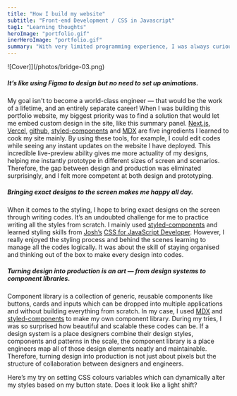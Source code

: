 ```yaml
---
title: "How I build my website"
subtitle: "Front-end Development / CSS in Javascript"
tag1: "Learning thoughts"
heroImage: "portfolio.gif"
inerHeroImage: "portfolio.gif"
summary: "With very limited programming experience, I was always curious about making prototypes through codes rather than just mockups. In 2021 I began my front-end skills learning journey by building my own portfolio website. Through learning from recent website production tools and technologies, I made it from scratch with a lot of trials and errors. The learning process and the result might not be as expected as I imagined at the beginning, but they have brought me a different perspective on modern website production. Here’s some learning thoughts I would love to share with someone thinking about learning programming as a designer."
---
```


![Cover]](/photos/bridge-03.png)

##### It’s like using Figma to design but no need to set up animations.
My goal isn't to become a world-class engineer — that would be the work of a lifetime, and an entirely separate career! When I was building this portfolio website, my biggest priority was to find a solution that would let me embed custom design in the site, like this summary panel. [Next.js](https://nextjs.org/), [Vercel](https://vercel.com/docs), [github](https://github.com), [styled-components](https://styled-components.com) and [MDX](https://mdxjs.com/) are five ingredients I learned to cook my site mainly. By using these tools, for example, I could edit codes while seeing any instant updates on the website I have deployed. This incredible live-preview ability gives me more actuality of my designs, helping me instantly prototype in different sizes of screen and scenarios. Therefore, the gap between design and production was eliminated surprisingly, and I felt more competent at both design and prototyping.

##### Bringing exact designs to the screen makes me happy all day.
When it comes to the styling, I hope to bring exact designs on the screen through writing codes. It’s an undoubted challenge for me to practice writing all the styles from scratch. I mainly used [styled-components](https://styled-components.com) and learned styling skills from [Josh’s](https://www.joshwcomeau.com) [CSS for JavaScript Developer](https://courses.joshwcomeau.com/css-for-js). However, I really enjoyed the styling process and behind the scenes learning to manage all the codes logically. It was about the skill of staying organised and thinking out of the box to make every design into codes.

##### Turning design into production is an art — from design systems to component libraries.
Component library is a collection of generic, reusable components like buttons, cards and inputs which can be dropped into multiple applications and without building everything from scratch. In my case, I used [MDX](https://mdxjs.com/) and [styled-components](https://styled-components.com) to make my own component library. During my tries, I was so surprised how beautiful and scalable these codes can be. If a design system is a place designers combine their design styles, components and patterns in the scale, the component library is a place engineers map all of those design elements neatly and maintainable. Therefore, turning design into production is not just about pixels but the structure of collaboration between designers and engineers.

Here’s my try on setting CSS colours variables which can dynamically alter my styles based on my button state. Does it look like a light shift?
